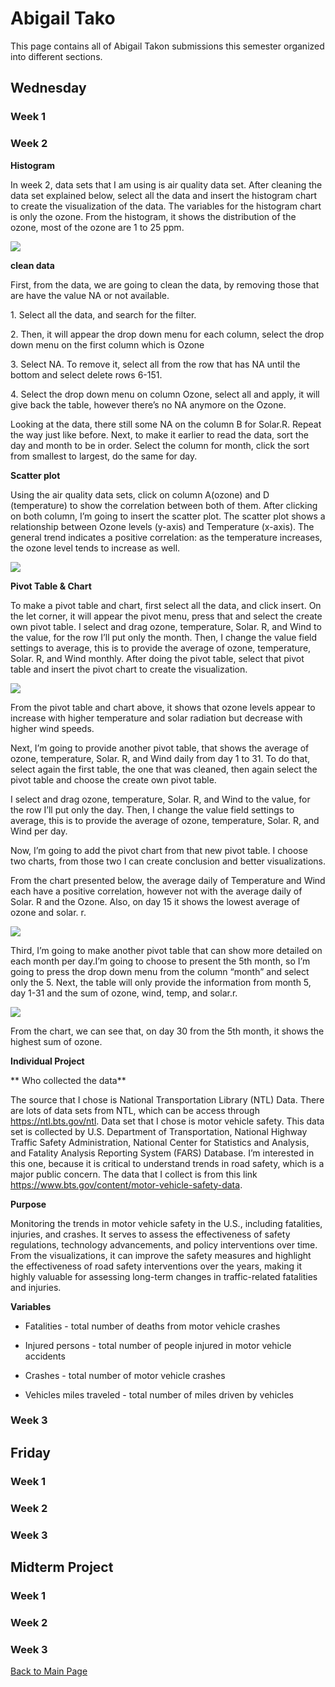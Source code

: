 # Abigail Tako

This page contains all of Abigail Takon submissions this semester organized into different sections.

## Wednesday

### Week 1

### Week 2

**Histogram**

In week 2, data sets that I am using is air quality data set. After cleaning the data set explained below, select all the data and insert the histogram chart to create the visualization of the data. The variables for the histogram chart is only the ozone. From the histogram, it shows the distribution of the ozone, most of the ozone are 1 to 25 ppm.

![](./histogramozone.png)

**clean data**

First, from the data, we are going to clean the data, by removing those that are have the value NA or not available.

1\. Select all the data, and search for the filter.

2\. Then, it will appear the drop down menu for each column, select the drop down menu on the first column which is Ozone

3\. Select NA. To remove it, select all from the row that has NA until the bottom and select delete rows 6-151.

4\. Select the drop down menu on column Ozone, select all and apply, it will give back the table, however there's no NA anymore on the Ozone.

Looking at the data, there still some NA on the column B for Solar.R. Repeat the way just like before. Next, to make it earlier to read the data, sort the day and month to be in order. Select the column for month, click the sort from smallest to largest, do the same for day.

**Scatter plot**

Using the air quality data sets, click on column A(ozone) and D (temperature) to show the correlation between both of them. After clicking on both column, I'm going to insert the scatter plot. The scatter plot shows a relationship between Ozone levels (y-axis) and Temperature (x-axis). The general trend indicates a positive correlation: as the temperature increases, the ozone level tends to increase as well.

![](./scatterplotozone.png)

**Pivot Table & Chart**

To make a pivot table and chart, first select all the data, and click insert. On the let corner, it will appear the pivot menu, press that and select the create own pivot table. I select and drag ozone, temperature, Solar. R, and Wind to the value, for the row I'll put only the month. Then, I change the value field settings to average, this is to provide the average of ozone, temperature, Solar. R, and Wind monthly. After doing the pivot table, select that pivot table and insert the pivot chart to create the visualization.

![](./pivot1.png)

From the pivot table and chart above, it shows that ozone levels appear to increase with higher temperature and solar radiation but decrease with higher wind speeds.

Next, I'm going to provide another pivot table, that shows the average of ozone, temperature, Solar. R, and Wind daily from day 1 to 31. To do that, select again the first table, the one that was cleaned, then again select the pivot table and choose the create own pivot table.

I select and drag ozone, temperature, Solar. R, and Wind to the value, for the row I'll put only the day. Then, I change the value field settings to average, this is to provide the average of ozone, temperature, Solar. R, and Wind per day.

Now, I'm going to add the pivot chart from that new pivot table. I choose two charts, from those two I can create conclusion and better visualizations.

From the chart presented below, the average daily of Temperature and Wind each have a positive correlation, however not with the average daily of Solar. R and the Ozone. Also, on day 15 it shows the lowest average of ozone and solar. r.

![](./pivot2.png)

Third, I'm going to make another pivot table that can show more detailed on each month per day.I'm going to choose to present the 5th month, so I'm going to press the drop down menu from the column "month" and select only the 5. Next, the table will only provide the information from month 5, day 1-31 and the sum of ozone, wind, temp, and solar.r.

![](./pivot3.png)

From the chart, we can see that, on day 30 from the 5th month, it shows the highest sum of ozone.

**Individual Project**

\*\* Who collected the data\*\*

The source that I chose is National Transportation Library (NTL) Data. There are lots of data sets from NTL, which can be access through <https://ntl.bts.gov/ntl>. Data set that I chose is motor vehicle safety. This data set is collected by U.S. Department of Transportation, National Highway Traffic Safety Administration, National Center for Statistics and Analysis, and Fatality Analysis Reporting System (FARS) Database. I'm interested in this one, because it is critical to understand trends in road safety, which is a major public concern. The data that I collect is from this link <https://www.bts.gov/content/motor-vehicle-safety-data>.

**Purpose**

Monitoring the trends in motor vehicle safety in the U.S., including fatalities, injuries, and crashes. It serves to assess the effectiveness of safety regulations, technology advancements, and policy interventions over time. From the visualizations, it can improve the safety measures and highlight the effectiveness of road safety interventions over the years, making it highly valuable for assessing long-term changes in traffic-related fatalities and injuries.

**Variables**

-   Fatalities - total number of deaths from motor vehicle crashes

-   Injured persons - total number of people injured in motor vehicle accidents

-   Crashes - total number of motor vehicle crashes

-   Vehicles miles traveled - total number of miles driven by vehicles

### Week 3

## Friday

### Week 1

### Week 2

### Week 3

## Midterm Project

### Week 1

### Week 2

### Week 3

[Back to Main Page](introduction.html)
